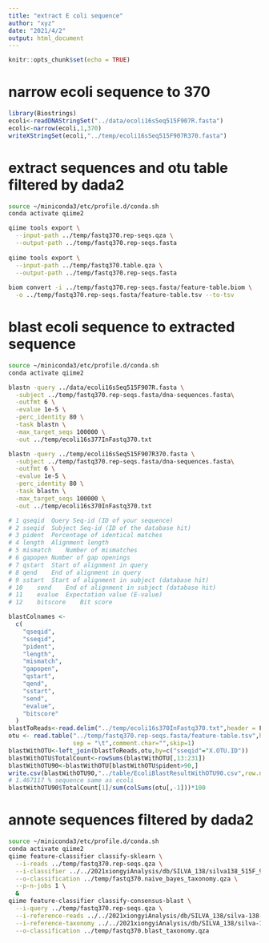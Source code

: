 ```yaml
---
title: "extract E coli sequence"
author: "xyz"
date: "2021/4/2"
output: html_document
---
```


```r
knitr::opts_chunk$set(echo = TRUE)
```

# narrow ecoli sequence to 370

```r
library(Biostrings)
ecoli<-readDNAStringSet("../data/ecoli16sSeq515F907R.fasta")
ecoli<-narrow(ecoli,1,370)
writeXStringSet(ecoli,"../temp/ecoli16sSeq515F907R370.fasta")
```

# extract sequences and otu table filtered by dada2

```bash
source ~/miniconda3/etc/profile.d/conda.sh
conda activate qiime2

qiime tools export \
  --input-path ../temp/fastq370.rep-seqs.qza \
  --output-path ../temp/fastq370.rep-seqs.fasta
  
qiime tools export \
  --input-path ../temp/fastq370.table.qza \
  --output-path ../temp/fastq370.rep-seqs.fasta
  
biom convert -i ../temp/fastq370.rep-seqs.fasta/feature-table.biom \
  -o ../temp/fastq370.rep-seqs.fasta/feature-table.tsv --to-tsv

```

# blast ecoli sequence to extracted sequence

```bash
source ~/miniconda3/etc/profile.d/conda.sh
conda activate qiime2

blastn -query ../data/ecoli16sSeq515F907R.fasta \
  -subject ../temp/fastq370.rep-seqs.fasta/dna-sequences.fasta\
  -outfmt 6 \
  -evalue 1e-5 \
  -perc_identity 80 \
  -task blastn \
  -max_target_seqs 100000 \
  -out ../temp/ecoli16s377InFastq370.txt

blastn -query ../temp/ecoli16sSeq515F907R370.fasta \
  -subject ../temp/fastq370.rep-seqs.fasta/dna-sequences.fasta\
  -outfmt 6 \
  -evalue 1e-5 \
  -perc_identity 80 \
  -task blastn \
  -max_target_seqs 100000 \
  -out ../temp/ecoli16s370InFastq370.txt
```

```r
# 1	qseqid	Query Seq-id (ID of your sequence)
# 2	sseqid	Subject Seq-id (ID of the database hit)
# 3	pident	Percentage of identical matches
# 4	length	Alignment length
# 5	mismatch	Number of mismatches
# 6	gapopen	Number of gap openings
# 7	qstart	Start of alignment in query
# 8	qend	End of alignment in query
# 9	sstart	Start of alignment in subject (database hit)
# 10	send	End of alignment in subject (database hit)
# 11	evalue	Expectation value (E-value)
# 12	bitscore	Bit score

blastColnames <-
  c(
    "qseqid",
    "sseqid",
    "pident",
    "length",
    "mismatch",
    "gapopen",
    "qstart",
    "qend",
    "sstart",
    "send",
    "evalue",
    "bitscore"
  )
blastToReads<-read.delim("../temp/ecoli16s370InFastq370.txt",header = F)
otu <- read.table("../temp/fastq370.rep-seqs.fasta/feature-table.tsv",header = T,
                  sep = "\t",comment.char="",skip=1)
blastWithOTU<-left_join(blastToReads,otu,by=c("sseqid"="X.OTU.ID"))
blastWithOTU$TotalCount<-rowSums(blastWithOTU[,13:231])
blastWithOTU90<-blastWithOTU[blastWithOTU$pident>90,]
write.csv(blastWithOTU90,"../table/EcoliBlastResultWithOTU90.csv",row.names = F)
# 1.467117 % sequence same as ecoli
blastWithOTU90$TotalCount[1]/sum(colSums(otu[,-1]))*100
```

# annote sequences filtered by dada2

```bash
source ~/miniconda3/etc/profile.d/conda.sh
conda activate qiime2
qiime feature-classifier classify-sklearn \
  --i-reads ../temp/fastq370.rep-seqs.qza \
  --i-classifier ../../2021xiongyiAnalysis/db/SILVA_138/silva138_515F_907R_classifier.qza \
  --o-classification ../temp/fastq370.naive_bayes_taxonomy.qza \
  --p-n-jobs 1 \
  &
qiime feature-classifier classify-consensus-blast \
  --i-query ../temp/fastq370.rep-seqs.qza \
  --i-reference-reads ../../2021xiongyiAnalysis/db/SILVA_138/silva-138-99-seqs.qza \
  --i-reference-taxonomy ../../2021xiongyiAnalysis/db/SILVA_138/silva-138-99-tax.qza \
  --o-classification ../temp/fastq370.blast_taxonomy.qza
```

